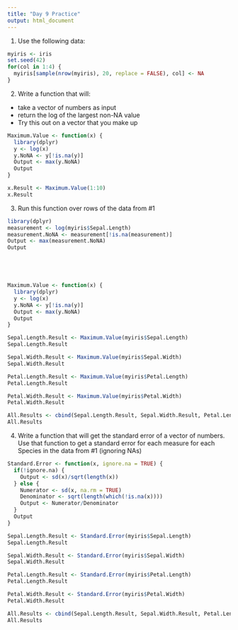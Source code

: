 ```yaml
---
title: "Day 9 Practice"
output: html_document
---
```


1. Use the following data:

```r

myiris <- iris
set.seed(42)
for(col in 1:4) {
  myiris[sample(nrow(myiris), 20, replace = FALSE), col] <- NA
}

```

2. Write a function that will:
  - take a vector of numbers as input
  - return the log of the largest non-NA value
  - Try this out on a vector that you make up

```r

Maximum.Value <- function(x) {
  library(dplyr)
  y <- log(x)
  y.NoNA <- y[!is.na(y)]
  Output <- max(y.NoNA)
  Output  
}

x.Result <- Maximum.Value(1:10)
x.Result

```

3. Run this function over rows of the data from #1

```r

library(dplyr)
measurement <- log(myiris$Sepal.Length)
measurement.NoNA <- measurement[!is.na(measurement)]
Output <- max(measurement.NoNA)
Output





Maximum.Value <- function(x) {
  library(dplyr)
  y <- log(x)
  y.NoNA <- y[!is.na(y)]
  Output <- max(y.NoNA)
  Output  
}

Sepal.Length.Result <- Maximum.Value(myiris$Sepal.Length)
Sepal.Length.Result

Sepal.Width.Result <- Maximum.Value(myiris$Sepal.Width)
Sepal.Width.Result

Petal.Length.Result <- Maximum.Value(myiris$Petal.Length)
Petal.Length.Result

Petal.Width.Result <- Maximum.Value(myiris$Petal.Width)
Petal.Width.Result

All.Results <- cbind(Sepal.Length.Result, Sepal.Width.Result, Petal.Length.Result, Petal.Width.Result)
All.Results

```

4. Write a function that will get the standard error of a vector of numbers. Use that function to get a standard error for each measure for each Species in the data from #1 (ignoring NAs)

```r

Standard.Error <- function(x, ignore.na = TRUE) { 
  if(!ignore.na) {
    Output <- sd(x)/sqrt(length(x)) 
  } else {
    Numerator <- sd(x, na.rm = TRUE)
    Denominator <- sqrt(length(which(!is.na(x))))
    Output <- Numerator/Denominator
  }
  Output
}

Sepal.Length.Result <- Standard.Error(myiris$Sepal.Length)
Sepal.Length.Result

Sepal.Width.Result <- Standard.Error(myiris$Sepal.Width)
Sepal.Width.Result

Petal.Length.Result <- Standard.Error(myiris$Petal.Length)
Petal.Length.Result

Petal.Width.Result <- Standard.Error(myiris$Petal.Width)
Petal.Width.Result

All.Results <- cbind(Sepal.Length.Result, Sepal.Width.Result, Petal.Length.Result, Petal.Width.Result)
All.Results

```